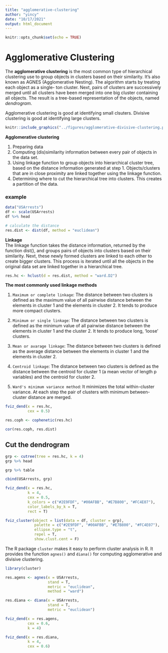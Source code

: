 ```yaml
---
title: "agglomerative-clustering"
author: "yincy"
date: "10/17/2021"
output: html_document
---
```


```r
knitr::opts_chunk$set(echo = TRUE)
```

# Agglomerative Clustering  
The **agglomerative clustering** is the most common type of hierarchical clustering use to group objects in clusters based on their similarity. It’s also known as AGNES (Agglomerative Nesting). The algorithm starts by treating each object as a single- ton cluster. Next, pairs of clusters are successively merged until all clusters have been merged into one big cluster containing all objects. The result is a tree-based representation of the objects, named *dendrogram*.  

Agglomerative clustering is good at identifying small clsuters. Divisive clustering is good at identifying large clusters.  

```r
knitr::include_graphics("../figures/agglomerative-divisive-clustering.png")
```

**Agglomerative clustering**  

1. Preparing data  
2. Computing (dis)similarity information between every pair of objects in the data set.  
3. Using linkage function to group objects into hierarchical cluster tree, based on the distance information generated at step 1. Objects/clusters that are in close proximity are linked together using the linkage function.  
4. Determining where to cut the hierarchical tree into clusters. This creates a partition of the data.  

### example
```r
data("USArrests")
df <- scale(USArrests)
df %>% head

# calculate the distance
res.dist <- dist(df, method = "euclidean")
```

**Linkage**  
The linkage function takes the distance information, returned by the function dist(), and groups pairs of objects into clusters based on their similarity. Next, these newly formed clusters are linked to each other to create bigger clusters. This process is iterated until all the objects in the original data set are linked together in a hierarchical tree.  

```r
res.hc <- hclust(d = res.dist, method = "ward.D2")
```

**The most commonly used linkage methods**  

1. `Maximum or complete linkage`: The distance between two clusters is defined as the maximum value of all pairwise distance between the elements in cluster 1 and the elements in cluster 2. It tends to produce more compact clusters.  

2. `Minimum or single linkage`: The distance between two clusters is defined as the minimum value of all pairwise distance between the elements in cluster 1 and the cluster 2. It tends to produce long, 'loose' clusters.  

3. `Mean or avarage linkage`: The distance between two clusters is defined as the average distance between the elements in cluster 1 and the elements in cluster 2.  

4. `Centroid linkage`: The distance between two clusters is defined as the distance between the centroid for cluster 1 (a mean vector of length p variables) and the centroid for cluster 2.  

5. `Ward's minimum variance method`: It minimizes the total within-cluster variance. At each step the pair of clusters with minimum between-cluster distance are merged.  

```r
fviz_dend(x = res.hc, 
          cex = 0.5)
```

```r
res.coph <- cophenetic(res.hc)

cor(res.coph, res.dist)
```

## Cut the dendrogram
```r
grp <- cutree(tree = res.hc, k = 4)
grp %>% head
```

```r
grp %>% table

cbind(USArrests, grp)
```

```r
fviz_dend(x = res.hc, 
          k = 4, 
          cex = 0.5, 
          k_colors = c("#2E9FDF", "#00AFBB", "#E7B800", "#FC4E07"), 
          color_labels_by_k = T, 
          rect = T)
```

```r
fviz_cluster(object = list(data = df, cluster = grp), 
             palette = c("#2E9FDF", "#00AFBB", "#E7B800", "#FC4E07"), 
             ellipse.type = "t", 
             repel = T, 
             show.clust.cent = F)
```

The R package `cluster` makes it easy to perform cluster analysis in R. It provides the function `agnes()` and `diana()` for computing agglomerative and divisive clustering.  

```r
library(cluster)

res.agens <- agnes(x = USArrests, 
                   stand = T, 
                   metric = "euclidean", 
                   method = "ward")

res.diana <- diana(x = USArrests, 
                   stand = T, 
                   metric = "euclidean")
```

```r
fviz_dend(x = res.agens, 
          cex = 0.6, 
          k = 4)
```

```r
fviz_dend(x = res.diana, 
          k = 4, 
          cex = 0.6)
```
















